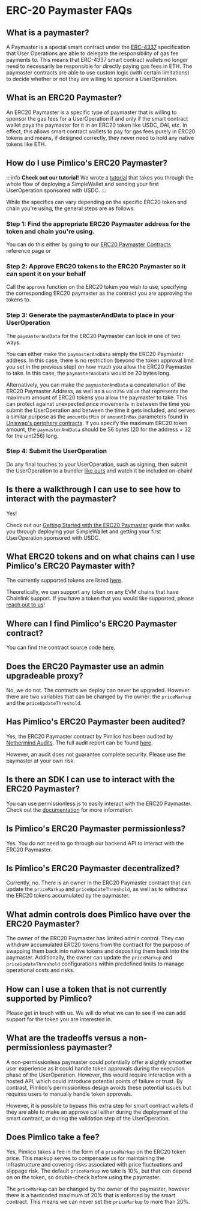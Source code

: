# ERC-20 Paymaster FAQs

## What is a paymaster?

A Paymaster is a special smart contract under the [ERC-4337](https://eips.ethereum.org/EIPS/eip-4337) specification that User Operations are able to delegate the responsibility of gas fee payments to. This means that ERC-4337 smart contract wallets no longer need to necessarily be responsible for directly paying gas fees in ETH. The paymaster contracts are able to use custom logic (with certain limitations) to decide whether or not they are willing to sponsor a UserOperation.

## What is an ERC20 Paymaster?

An ERC20 Paymaster is a specific type of paymaster that is willing to sponsor the gas fees for a UserOperation if and only if the smart contract wallet pays the paymaster for it in an ERC20 token like USDC, DAI, etc. In effect, this allows smart contract wallets to pay for gas fees purely in ERC20 tokens and means, if designed correctly, they never need to hold any native tokens like ETH.

## How do I use Pimlico's ERC20 Paymaster?

:::info
**Check out our tutorial!** We wrote a [tutorial](/permissionless/tutorial/tutorial-2) that takes you through the whole flow of deploying a SimpleWallet and sending your first UserOperation sponsored with USDC.
:::

While the specifics can vary depending on the specific ERC20 token and chain you're using, the general steps are as follows:

### Step 1: Find the appropriate ERC20 Paymaster address for the token and chain you're using.

You can do this either by going to our [ERC20 Paymaster Contracts](/infra/paymaster/erc20-paymaster/contract-addresses) reference page or

### Step 2: Approve ERC20 tokens to the ERC20 Paymaster so it can spent it on your behalf

Call the `approve` function on the ERC20 token you wish to use, specifying the corresponding ERC20 paymaster as the contract you are approving the tokens to.

### Step 3: Generate the paymasterAndData to place in your UserOperation

The `paymasterAndData` for the ERC20 Paymaster can look in one of two ways.

You can either make the `paymasterAndData` simply the ERC20 Paymaster address. In this case, there is no restriction (beyond the token approval limit you set in the previous step) on how much you allow the ERC20 Paymaster to take. In this case, the `paymasterAndData` would be 20 bytes long.

Alternatively, you can make the `paymasterAndData` a concatenation of the ERC20 Paymaster Address, as well as a `uint256` value that represents the maximum amount of ERC20 tokens you allow the paymaster to take. This can protect against unexpected price movements in between the time you submit the UserOperation and between the time it gets included, and serves a similar purpose as the `amountOutMin` or `amountInMax` parameters found in [Uniswap's periphery contracts](https://github.com/Uniswap/v2-periphery/blob/0335e8f7e1bd1e8d8329fd300aea2ef2f36dd19f/contracts/UniswapV2Router01.sol#L179). If you specify the maximum ERC20 token amount, the `paymasterAndData` should be 56 bytes (20 for the address + 32 for the uint256) long.

### Step 4: Submit the UserOperation

Do any final touches to your UserOperation, such as signing, then submit the UserOperation to a bundler [like ours](/infra/bundler/usage) and watch it be included on-chain!

## Is there a walkthrough I can use to see how to interact with the paymaster?

Yes! 

Check out our [Getting Started with the ERC20 Paymaster](/permissionless/tutorial/tutorial-2) guide that walks you through deploying your SimpleWallet and getting your first UserOperation sponsored with USDC.

## What ERC20 tokens and on what chains can I use Pimlico's ERC20 Paymaster with?

The currently supported tokens are listed [here](/infra/paymaster/erc20-paymaster/contract-addresses).

Theoretically, we can support any token on any EVM chains that have Chainlink support. If you have a token that you would like supported, please [reach out to us](https://t.me/pimlicoHQ)!

## Where can I find Pimlico's ERC20 Paymaster contract?

You can find the contract source code [here](https://github.com/pimlicolabs/erc20-paymaster/blob/b244afd9259870760900c0896cf1a7b79ddce99e/src/ERC20Paymaster.sol).

## Does the ERC20 Paymaster use an admin upgradeable proxy?

No, we do not. The contracts we deploy can never be upgraded. However there are two variables that can be changed by the owner: the `priceMarkup` and the `priceUpdateThreshold`.

## Has Pimlico's ERC20 Paymaster been audited?

Yes, the ERC20 Paymaster contract by Pimlico has been audited by [Nethermind Audits](https://www.nethermind.io/smart-contract-audits). The full audit report can be found [here](https://github.com/pimlicolabs/erc20-paymaster/blob/0161e3919e6ec44e13b3029b2bb9f4d7ce27a743/audits/2023-05-nethermind.pdf).

However, an audit does not guarantee complete security. Please use the paymaster at your own risk.

## Is there an SDK I can use to interact with the ERC20 Paymaster?

You can use permissionless.js to easily interact with the ERC20 Paymaster. Check out the [documentation](/permissionless/how-to/paymasters/use-custom-paymaster) for more information.

## Is Pimlico's ERC20 Paymaster permissionless?

Yes. You do not need to go through our backend API to interact with the ERC20 Paymaster.

## Is Pimlico's ERC20 Paymaster decentralized?

Currently, no. There is an owner in the ERC20 Paymaster contract that can update the `priceMarkup` and `priceUpdateThreshold`, as well as to withdraw the ERC20 tokens accumulated by the paymaster.

## What admin controls does Pimlico have over the ERC20 Paymaster?

The owner of the ERC20 Paymaster has limited admin control. They can withdraw accumulated ERC20 tokens from the contract for the purpose of swapping them back into native tokens and depositing them back into the paymaster. Additionally, the owner can update the `priceMarkup` and `priceUpdateThreshold` configurations within predefined limits to manage operational costs and risks.

## How can I use a token that is not currently supported by Pimlico?

Please get in touch with us. We will do what we can to see if we can add support for the token you are interested in.

## What are the tradeoffs versus a non-permissionless paymaster?

A non-permissionless paymaster could potentially offer a slightly smoother user experience as it could handle token approvals during the execution phase of the UserOperation. However, this would require interaction with a hosted API, which could introduce potential points of failure or trust. By contrast, Pimlico's permissionless design avoids these potential issues but requires users to manually handle token approvals.

However, it is possible to bypass this extra step for smart contract wallets if they are able to make an approve call either during the deployment of the smart contract, or during the validation step of the UserOperation.

## Does Pimlico take a fee?

Yes, Pimlico takes a fee in the form of a `priceMarkup` on the ERC20 token price. This markup serves to compensate us for maintaining the infrastructure and covering risks associated with price fluctuations and slippage risk. The default `priceMarkup` we take is 10%, but that can depend on on the token, so double-check before using the paymaster.

The `priceMarkup` can be changed by the owner of the paymaster, however there is a hardcoded maximum of 20% that is enforced by the smart contract. This means we can never set the `priceMarkup` to more than 20%.